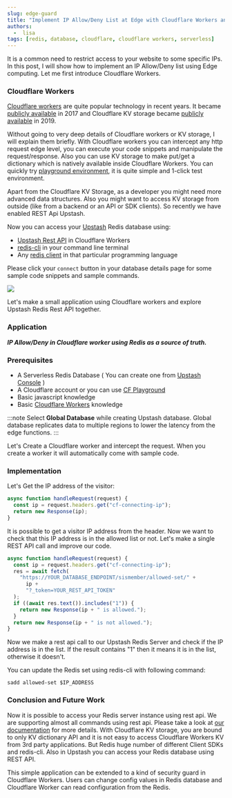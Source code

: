 ```yaml
---
slug: edge-guard
title: "Implement IP Allow/Deny List at Edge with Cloudflare Workers and Upstash Redis"
authors:
  -  lisa
tags: [redis, database, cloudflare, cloudflare workers, serverless]
---
```


It is a common need to restrict access to your website to some specific IPs.
In this post, I will show how to implement an IP Allow/Deny list using Edge computing. Let me first introduce Cloudflare Workers.

### Cloudflare Workers

[Cloudflare workers](https://workers.cloudflare.com/) are quite popular technology in recent years. It became [publicly available](https://blog.cloudflare.com/introducing-cloudflare-workers/) in 2017 and
Cloudflare KV storage became [publicly available](https://blog.cloudflare.com/workers-kv-is-ga/) in 2019.

Without going to very deep details of Cloudflare workers or KV storage, I will explain them briefly.
With Cloudflare workers you can intercept any http request edge level, you can execute your code snippets and manipulate the request/response.
Also you can use KV storage to make put/get a dictionary which is natively available inside Cloudflare Workers.
You can quickly try [playground environment](https://cloudflareworkers.com/), it is quite simple and 1-click test environment.

Apart from the Cloudflare KV Storage, as a developer you might need more advanced data structures.
Also you might want to access KV storage from outside (like from a backend or an API or SDK clients).
So recently we have enabled REST Api Upstash.

Now you can access your [Upstash](https://upstash.com/) Redis database using:

- [Upstash Rest API](/docs/features/restapi) in Cloudflare Workers
- [redis-cli](https://redis.io/topics/rediscli) in your command line terminal
- Any [redis client](https://redis.io/clients) in that particular programming language

Please click your `connect` button in your database details page for some sample code snippets and sample commands.

<img src="/img/blog/redis-connect.png" />

Let's make a small application using Cloudflare workers and explore Upstash Redis Rest API together.

### Application

**_IP Allow/Deny in Cloudflare worker using Redis as a source of truth._**

### Prerequisites

- A Serverless Redis Database ( You can create one from [Upstash Console](https://console.upstash.com/) )
- A Cloudflare account or you can use [CF Playground](https://developers.cloudflare.com/workers/learning/playground)
- Basic javascript knowledge
- Basic [Cloudflare Workers](https://developers.cloudflare.com/workers/get-started/guide) knowledge

:::note
Select **Global Database** while creating Upstash database. Global database replicates data to multiple regions to lower the latency from the edge functions.
:::

Let's Create a Cloudflare worker and intercept the request. When you create a worker it will automatically come with
sample code.

### Implementation

Let's Get the IP address of the visitor:

```javascript
async function handleRequest(request) {
  const ip = request.headers.get("cf-connecting-ip");
  return new Response(ip);
}
```

It is possible to get a visitor IP address from the header. Now we want to check that this IP address is in the allowed
list or not. Let's make a single REST API call and improve our code.

```javascript
async function handleRequest(request) {
  const ip = request.headers.get("cf-connecting-ip");
  res = await fetch(
    "https://YOUR_DATABASE_ENDPOINT/sismember/allowed-set/" +
      ip +
      "?_token=YOUR_REST_API_TOKEN"
  );
  if ((await res.text()).includes("1")) {
    return new Response(ip + " is allowed.");
  }
  return new Response(ip + " is not allowed.");
}
```

Now we make a rest api call to our Upstash Redis Server and check if the IP address is in the list. If the result
contains "1" then it means it is in the list, otherwise it doesn't.

You can update the Redis set using redis-cli with following command:

```
sadd allowed-set $IP_ADDRESS
```

### Conclusion and Future Work

Now it is possible to access your Redis server instance using rest api.
We are supporting almost all commands using rest api. Please take a look at [our documentation](/docs/features/restapi) for more details.
With Cloudflare KV storage, you are bound to only KV dictionary API and it is not easy to access Cloudflare Workers KV from 3rd party applications.
But Redis huge number of different Client SDKs and redis-cli. Also in Upstash you can access your Redis database using REST API.

This simple application can be extended to a kind of security guard in Cloudflare Workers. Users can change config values in Redis database and Cloudflare Worker can read configuration from the Redis.
